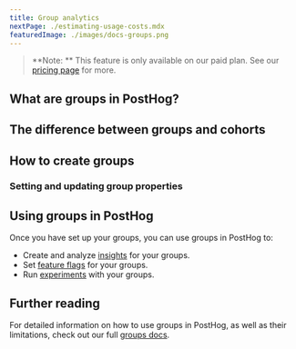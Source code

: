 ```yaml
---
title: Group analytics
nextPage: ./estimating-usage-costs.mdx
featuredImage: ./images/docs-groups.png
---
```



> **Note: ** This feature is only available on our paid plan. See our [pricing page](/pricing) for more.

## What are groups in PostHog?

<JSGroupsIntro />

## The difference between groups and cohorts

<JSGroupsVSCohorts />

## How to create groups

<JSCreateGroups />

### Setting and updating group properties

<JSSetGroupProperties />

## Using groups in PostHog

Once you have set up your groups, you can use groups in PostHog to:

- Create and analyze [insights](/docs/product-analytics/insights) for your groups.
- Set [feature flags](/docs/feature-flags) for your groups.
- Run [experiments](/docs/api/experiments) with your groups.

## Further reading 

For detailed information on how to use groups in PostHog, as well as their limitations, check out our full [groups docs](/docs/product-analytics/group-analytics).